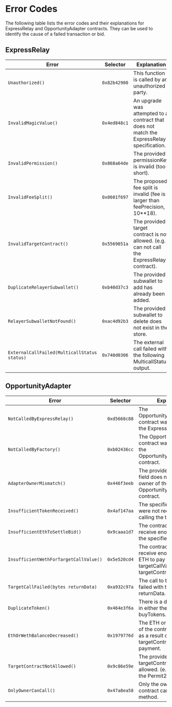 # Error Codes

The following table lists the error codes and their explanations for ExpressRelay and OpportunityAdapter contracts.
They can be used to identify the cause of a failed transaction or bid.

## ExpressRelay

| Error                                        | Selector     | Explanation                                                                                 |
| -------------------------------------------- | ------------ | ------------------------------------------------------------------------------------------- |
| `Unauthorized()`                             | `0x82b42900` | This function is called by an unauthorized party.                                           |
| `InvalidMagicValue()`                        | `0x4ed848c1` | An upgrade was attempted to a contract that does not match the ExpressRelay specification.  |
| `InvalidPermission()`                        | `0x868a64de` | The provided permissionKey is invalid (too short).                                          |
| `InvalidFeeSplit()`                          | `0x0601f697` | The proposed fee split is invalid (fee is larger than feePrecision, 10\*\*18).              |
| `InvalidTargetContract()`                    | `0x5569851a` | The provided target contract is not allowed. (e.g. can not call the ExpressRelay contract). |
| `DuplicateRelayerSubwallet()`                | `0xb40d37c3` | The provided subwallet to add has already been added.                                       |
| `RelayerSubwalletNotFound()`                 | `0xac4d92b3` | The provided subwallet to delete does not exist in the store.                               |
| `ExternalCallFailed(MulticallStatus status)` | `0x740d0306` | The external call failed with the following MulticallStatus output.                         |

## OpportunityAdapter

| Error                                  | Selector     | Explanation                                                                                                      |
| -------------------------------------- | ------------ | ---------------------------------------------------------------------------------------------------------------- |
| `NotCalledByExpressRelay()`            | `0xd5668c88` | The OpportunityAdapterFactory contract was not called by the ExpressRelay contract.                              |
| `NotCalledByFactory()`                 | `0xb02436cc` | The OpportunityAdapter contract was not called by the OpportunityAdapterFactory contract.                        |
| `AdapterOwnerMismatch()`               | `0x446f3eeb` | The provided executor field does not match the owner of the called OpportunityAdapter contract.                  |
| `InsufficientTokenReceived()`          | `0x4af147aa` | The specified buyTokens were not received after calling the target contract.                                     |
| `InsufficientEthToSettleBid()`         | `0x9caaa1d7` | The contract did not receive enough ETH to pay the specified bid.                                                |
| `InsufficientWethForTargetCallValue()` | `0x5e520cd4` | The contract did not receive enough Wrapped ETH to pay the targetCallValue to the targetContract.                |
| `TargetCallFailed(bytes returnData)`   | `0xa932c97a` | The call to targetContract failed with the specified returnData.                                                 |
| `DuplicateToken()`                     | `0x464e3f6a` | There is a duplicate token in either the sellTokens or buyTokens.                                                |
| `EthOrWethBalanceDecreased()`          | `0x1979776d` | The ETH or WETH balance of the contract decreased as a result of the call to targetContract and the bid payment. |
| `TargetContractNotAllowed()`           | `0x9c86e59e` | The provided targetContract is not allowed. (e.g. can not call the Permit2 contract).                            |
| `OnlyOwnerCanCall()`                   | `0x47a8ea58` | Only the owner of the contract can call this method.                                                             |

